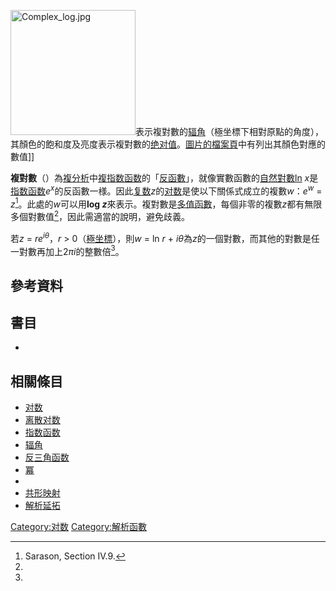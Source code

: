 [[Image:Complex_log.jpg|200px]]表示複對數的[[辐角|辐角]]（極坐標下相對原點的角度），其顏色的飽和度及亮度表示複對數的[[绝对值|绝对值]]。[[:File:Complex_log.jpg|圖片的檔案頁]]中有列出其顏色對應的數值]]

'''複對數'''（{{lang-en|Complex logarithm}}）為[[複分析|複分析]]中[[指数函数#在複平面上|複指数函数]]的「[[反函數|反函數]]」，就像實數函數的[[自然對數|自然對數]]ln ''x''是[[指数函数|指数函数]]''e''<sup>''x''</sup>的反函數一様。因此[[复数_(数学)|复数]]''z''的[[对数|对数]]是使以下關係式成立的複數''w''：''e''<sup>''w''</sup> = ''z''<ref name=Sarason>Sarason, Section IV.9.</ref>。此處的''w''可以用'''log ''z'''''來表示。複對數是[[多值函數|多值函數]]，每個非零的複數''z''都有無限多個對數值<ref name=Sarason/>，因此需適當的說明，避免歧義。

若''z'' = ''re''<sup>''iθ''</sup>，''r'' > 0（[[極坐標|極坐標]]），則''w'' = ln ''r'' + ''iθ''為''z''的一個對數，而其他的對數是任一對數再加上2''πi''的整數倍<ref name=Sarason/>。

==參考資料==
{{reflist}}

==書目==
* {{cite book |first=Donald |last=Sarason |title=Complex Function Theory |edition=2nd |publisher=American Mathematical Society |year=2007 |isbn= |url=https://books.google.com/books?id=FUWPyHM-XK0C&pg=PA40 }}

==相關條目==
{{refbegin|2}}
* [[对数|对数]]
* [[离散对数|离散对数]]
* [[指数函数|指数函数]]
* [[辐角|辐角]]
* [[反三角函数|反三角函数]]
* [[冪|冪]]
* {{le|分支切割|Branch cut}}
* [[共形映射|共形映射]]
* [[解析延拓|解析延拓]]
{{refend}}
{{数学分析小条目}}
[[Category:对数|Category:对数]]
[[Category:解析函數|Category:解析函數]]